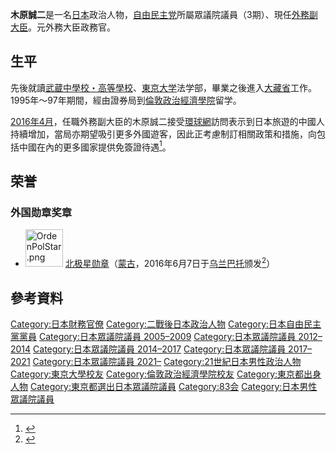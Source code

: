 {{expand|time=2016-04-23T23:06:10+00:00}}
{{onesource|time=2016-04-23T23:06:10+00:00}}
{{Infobox officeholder
| name  = 木原 誠二
| original_name = 
| native_name_lang = 
| image = Seiji Kihara (cropped).jpg
| imagesize = 180
| caption = 2016年
| country = {{JPN}}
| office = 
| term_start = 
| term_end = 
| primeminister = 
| predecessor = 
| successor = 
| office2 = {{JPN}}[[眾議院_(日本)|眾議院]]議員
|term_start2  = 2012年12月29日
|term_end2   = 
|predecessor2 = {{link-ja|加藤公一|加藤公一}}
|successor2   = 
|constituency2= [[東京都第20區|東京都第20區]]
|term_start3  = 2005年9月12日
|term_end3   = 2009年7月21日
|predecessor3 = {{link-ja|加藤公一|加藤公一}}
|successor3   = 加藤公一
|constituency3= [[東京都第20區|東京都第20區]]
|birth_date = {{birth date and age|1970|6|8}}
|birth_place = {{JPN}}[[東京都|東京都]][[澀谷區|澀谷區]]
|native_place = 
|parents = 
|relatives = {{link-ja|下坂藤太郎|下坂藤太郎}}（曾外祖父）<br>{{link-ja|神川彦松|神川彦松}}（姑祖父）<br>{{link-ja|高瀨莊太郎|高瀬荘太郎}}（姑祖父）<br>{{link-ja|木原正裕|木原正裕}}（兄）<ref>{{Cite web |last=INC |first=SANKEI DIGITAL |date=2022-01-19 |title=政財界注目の「木原兄弟」 官房副長官とみずほ次期社長…銀行一家出身、台湾との縁も |url=https://www.sankei.com/article/20220119-LHPG7RLL7FKFBLC74IMIZ2ASTI/ |website=産経ニュース |language=ja |access-date=2022-06-22 |archive-date=2022-06-22 |archive-url=https://web.archive.org/web/20220622114001/https://www.sankei.com/article/20220119-LHPG7RLL7FKFBLC74IMIZ2ASTI/ }}</ref>
|spouse = 
|party = [[自由民主党_(日本)|自由民主党]]
|alma_mater   = [[東京大学|東京大学]]法学部
|website      = {{Url|http://kiharaseiji.com }}
}}
'''木原誠二'''{{BD|1970年|6月8日|||Kihara, Seiji}}是一名[[日本|日本]]政治人物，[[自由民主党|自由民主党]]所屬眾議院議員（3期）、現任[[外務副大臣|外務副大臣]]。元外務大臣政務官。

==生平==
先後就讀[[武蔵中學校・高等學校|武蔵中學校・高等學校]]、[[東京大学|東京大学]]法学部，畢業之後進入[[大藏省|大藏省]]工作。1995年～97年期間，經由證券局到[[倫敦政治經濟學院|倫敦政治經濟學院]]留学。

[[2016年4月|2016年4月]]，任職外務副大臣的木原誠二接受[[環球網|環球網]]訪問表示到日本旅遊的中國人持續增加，當局亦期望吸引更多外國遊客，因此正考慮制訂相關政策和措施，向包括中國在內的更多國家提供免簽證待遇<ref>{{Cite web |url=http://news.tvb.com/world/570324446db28c5f1a000001 |title=日副外相：正考慮給予中國公民免簽證待遇 |accessdate=2016-04-08 |archive-date=2016-04-08 |archive-url=https://web.archive.org/web/20160408054600/http://news.tvb.com/world/570324446db28c5f1a000001 |dead-url=no }}</ref>。

==荣誉==
===外国勋章奖章===
* [[File:OrdenPolStar.png|60px]] [[北极星勋章|北极星勋章]]（[[蒙古|蒙古]]，2016年6月7日于[[乌兰巴托|乌兰巴托]]颁发<ref>{{ja}}{{cite web |title=木原外務副大臣のモンゴル訪問（結果） |url=https://www.mofa.go.jp/mofaj/a_o/c_m1/mn/page24_000641.html |publisher=[[外務省|外務省]] |date=2016-06-09 |accessdate=2021-12-30 |archive-date=2021-12-29 |archive-url=https://web.archive.org/web/20211229163326/https://www.mofa.go.jp/mofaj/a_o/c_m1/mn/page24_000641.html |dead-url=no }}</ref>）

==參考資料==
{{reflist}}

{{DEFAULTSORT:Kihara, Seiji}}
[[Category:日本財務官僚|Category:日本財務官僚]]
[[Category:二戰後日本政治人物|Category:二戰後日本政治人物]]
[[Category:日本自由民主黨黨員|Category:日本自由民主黨黨員]]
[[Category:日本眾議院議員_2005–2009|Category:日本眾議院議員 2005–2009]]
[[Category:日本眾議院議員_2012–2014|Category:日本眾議院議員 2012–2014]]
[[Category:日本眾議院議員_2014–2017|Category:日本眾議院議員 2014–2017]]
[[Category:日本眾議院議員_2017–2021|Category:日本眾議院議員 2017–2021]]
[[Category:日本眾議院議員_2021–|Category:日本眾議院議員 2021–]]
[[Category:21世紀日本男性政治人物|Category:21世紀日本男性政治人物]]
[[Category:東京大學校友|Category:東京大學校友]]
[[Category:倫敦政治經濟學院校友|Category:倫敦政治經濟學院校友]]
[[Category:東京都出身人物|Category:東京都出身人物]]
[[Category:東京都選出日本眾議院議員|Category:東京都選出日本眾議院議員]]
[[Category:83会|Category:83会]]
[[Category:日本男性眾議院議員|Category:日本男性眾議院議員]]